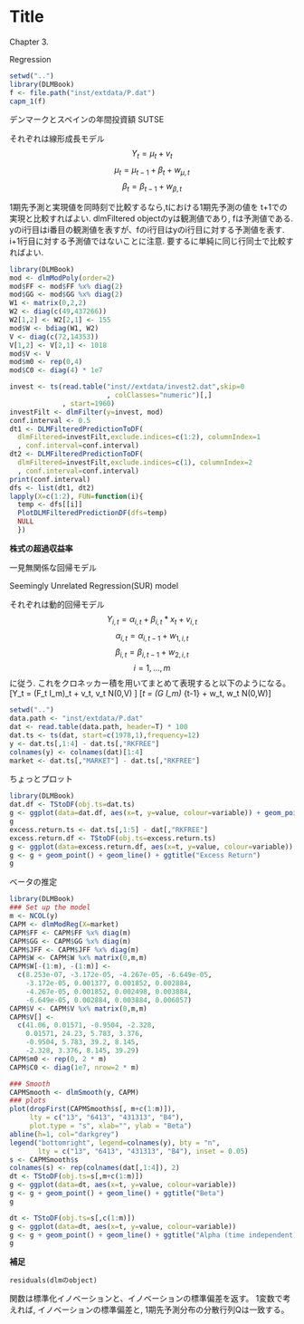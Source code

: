 Title
========================================================

Chapter 3.

Regression

```r
setwd("..")
library(DLMBook)
f <- file.path("inst/extdata/P.dat")
capm_1(f)
```

デンマークとスペインの年間投資額
SUTSE

それぞれは線形成長モデル
$$Y_t = \mu_t + v_t $$
$$\mu_t = \mu_{t-1} + \beta_{t} + w_{\mu , t} $$ 
$$\beta_t = \beta_{t-1} + w_{\beta , t} $$

1期先予測と実現値を同時刻で比較するなら,tにおける1期先予測の値を
t+1での実現と比較すればよい.
dlmFiltered objectのyは観測値であり, fは予測値である.
yのi行目はi番目の観測値を表すが、fのi行目はyのi行目に対する予測値を表す.
i+1行目に対する予測値ではないことに注意.
要するに単純に同じ行同士で比較すればよい.

```r
library(DLMBook)
mod <- dlmModPoly(order=2)
mod$FF <- mod$FF %x% diag(2)
mod$GG <- mod$GG %x% diag(2)
W1 <- matrix(0,2,2)
W2 <- diag(c(49,437266))
W2[1,2] <- W2[2,1] <- 155
mod$W <- bdiag(W1, W2)
V <- diag(c(72,14353))
V[1,2] <- V[2,1] <- 1018
mod$V <- V
mod$m0 <- rep(0,4)
mod$C0 <- diag(4) * 1e7

invest <- ts(read.table("inst//extdata/invest2.dat",skip=0
                        , colClasses="numeric")[,]
             , start=1960)
investFilt <- dlmFilter(y=invest, mod)
conf.interval <- 0.5
dt1 <- DLMFilteredPredictionToDF(
  dlmFiltered=investFilt,exclude.indices=c(1:2), columnIndex=1
  , conf.interval=conf.interval)
dt2 <- DLMFilteredPredictionToDF(
  dlmFiltered=investFilt,exclude.indices=c(1), columnIndex=2
  , conf.interval=conf.interval)
print(conf.interval)
dfs <- list(dt1, dt2)
lapply(X=c(1:2), FUN=function(i){
  temp <- dfs[[i]]
  PlotDLMFilteredPredictionDF(dfs=temp)
  NULL
  })
```

**株式の超過収益率**

一見無関係な回帰モデル

Seemingly Unrelated Regression(SUR) model

それぞれは動的回帰モデル
$$Y_{i,t} = \alpha_{i,t} + \beta_{i,t} * x_{t} + v_{i,t} $$
$$\alpha_{i,t} = \alpha_{i, t-1}  + w_{1,i,t} $$ 
$$\beta_{i,t} = \beta_{i, t-1}  + w_{2,i,t} $$
$$i = 1, \dots , m $$
に従う. これをクロネッカー積を用いてまとめて表現すると以下のようになる。
\[Y_t = (F_t \otimes I_m)\theta_t + v_t, v_t \sim N(0,V) \]
\[\theta_t = (G \otimes I_m) \theta_{t-1} + w_t, w_t \sim N(0,W)\]

```r
setwd("..")
data.path <- "inst/extdata/P.dat"
dat <- read.table(data.path, header=T) * 100
dat.ts <- ts(dat, start=c(1978,1),frequency=12)
y <- dat.ts[,1:4] - dat.ts[,"RKFREE"]
colnames(y) <- colnames(dat)[1:4]
market <- dat.ts[,"MARKET"] - dat.ts[,"RKFREE"]
```

ちょっとプロット

```r
library(DLMBook)
dat.df <- TStoDF(obj.ts=dat.ts)
g <- ggplot(data=dat.df, aes(x=t, y=value, colour=variable)) + geom_point() + geom_line()
g
excess.return.ts <- dat.ts[,1:5] - dat[,"RKFREE"]
excess.return.df <- TStoDF(obj.ts=excess.return.ts)
g <- ggplot(data=excess.return.df, aes(x=t, y=value, colour=variable)) 
g <- g + geom_point() + geom_line() + ggtitle("Excess Return")
g

```

ベータの推定

```r
library(DLMBook)
### Set up the model
m <- NCOL(y)
CAPM <- dlmModReg(X=market)
CAPM$FF <- CAPM$FF %x% diag(m)
CAPM$GG <- CAPM$GG %x% diag(m)
CAPM$JFF <- CAPM$JFF %x% diag(m)
CAPM$W <- CAPM$W %x% matrix(0,m,m)
CAPM$W[-(1:m), -(1:m)] <- 
  c(8.253e-07, -3.172e-05, -4.267e-05, -6.649e-05,
    -3.172e-05, 0.001377, 0.001852, 0.002884,
    -4.267e-05, 0.001852, 0.002498, 0.003884,
    -6.649e-05, 0.002884, 0.003884, 0.006057)
CAPM$V <- CAPM$V %x% matrix(0,m,m)
CAPM$V[] <- 
  c(41.06, 0.01571, -0.9504, -2.328,
    0.01571, 24.23, 5.783, 3.376,
    -0.9504, 5.783, 39.2, 8.145,
    -2.328, 3.376, 8.145, 39.29)
CAPM$m0 <- rep(0, 2 * m)
CAPM$C0 <- diag(1e7, nrow=2 * m)

### Smooth
CAPMSmooth <- dlmSmooth(y, CAPM)
### plots
plot(dropFirst(CAPMSmooth$s[, m+c(1:m)]),
     lty = c("13", "6413", "431313", "B4"),
     plot.type = "s", xlab="", ylab = "Beta")
abline(h=1, col="darkgrey")
legend("bottomright", legend=colnames(y), bty = "n",
       lty = c("13", "6413", "431313", "B4"), inset = 0.05)
s <- CAPMSmooth$s
colnames(s) <- rep(colnames(dat[,1:4]), 2)
dt <- TStoDF(obj.ts=s[,m+c(1:m)])
g <- ggplot(data=dt, aes(x=t, y=value, colour=variable)) 
g <- g + geom_point() + geom_line() + ggtitle("Beta")
g

dt <- TStoDF(obj.ts=s[,c(1:m)])
g <- ggplot(data=dt, aes(x=t, y=value, colour=variable)) 
g <- g + geom_point() + geom_line() + ggtitle("Alpha (time independent)")
g


```

**補足**
```
residuals(dlmのobject)
```
関数は標準化イノベーションと、イノベーションの標準偏差を返す。
1変数で考えれば, イノベーションの標準偏差と, 1期先予測分布の分散行列Qは一致する。

